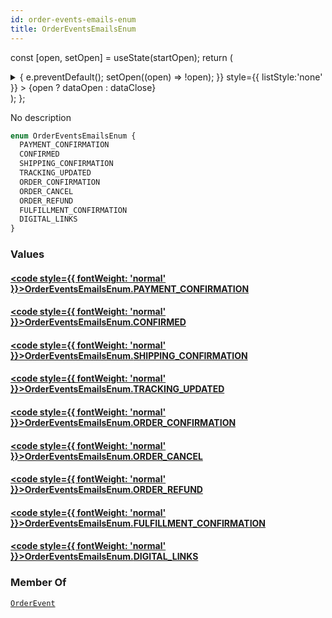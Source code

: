 ```yaml
---
id: order-events-emails-enum
title: OrderEventsEmailsEnum
---
```






const [open, setOpen] = useState(startOpen);
return (
<details {...(open ? { open: true } : {})} className="details" style={{ border:'none', boxShadow:'none', background:'var(--ifm-background-color)' }}>
<summary
onClick={(e) => {
e.preventDefault();
setOpen((open) => !open);
}}
style={{ listStyle:'none' }} >
{open ? dataOpen : dataClose}
</summary>
{open && children}
</details>
);
};

No description

```graphql
enum OrderEventsEmailsEnum {
  PAYMENT_CONFIRMATION
  CONFIRMED
  SHIPPING_CONFIRMATION
  TRACKING_UPDATED
  ORDER_CONFIRMATION
  ORDER_CANCEL
  ORDER_REFUND
  FULFILLMENT_CONFIRMATION
  DIGITAL_LINKS
}
```

### Values

#### [<code style={{ fontWeight: 'normal' }}>OrderEventsEmailsEnum.<b>PAYMENT_CONFIRMATION</b></code>](#)

#### [<code style={{ fontWeight: 'normal' }}>OrderEventsEmailsEnum.<b>CONFIRMED</b></code>](#)

#### [<code style={{ fontWeight: 'normal' }}>OrderEventsEmailsEnum.<b>SHIPPING_CONFIRMATION</b></code>](#)

#### [<code style={{ fontWeight: 'normal' }}>OrderEventsEmailsEnum.<b>TRACKING_UPDATED</b></code>](#)

#### [<code style={{ fontWeight: 'normal' }}>OrderEventsEmailsEnum.<b>ORDER_CONFIRMATION</b></code>](#)

#### [<code style={{ fontWeight: 'normal' }}>OrderEventsEmailsEnum.<b>ORDER_CANCEL</b></code>](#)

#### [<code style={{ fontWeight: 'normal' }}>OrderEventsEmailsEnum.<b>ORDER_REFUND</b></code>](#)

#### [<code style={{ fontWeight: 'normal' }}>OrderEventsEmailsEnum.<b>FULFILLMENT_CONFIRMATION</b></code>](#)

#### [<code style={{ fontWeight: 'normal' }}>OrderEventsEmailsEnum.<b>DIGITAL_LINKS</b></code>](#)

### Member Of

[`OrderEvent`](../../../api-reference/orders/objects/order-event.mdx) <Badge class="badge badge--secondary" text="object"/>
